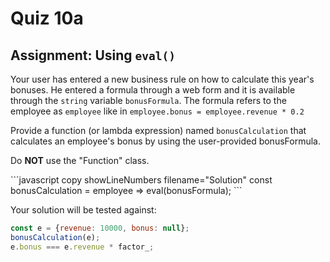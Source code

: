 
# Quiz 10a

## Assignment: Using `eval()`

Your user has entered a new business rule on how to calculate
this year's bonuses. He entered a formula through a web form and it is available
through the `string` variable `bonusFormula`.
The formula refers to the employee as `employee` like in
`employee.bonus = employee.revenue * 0.2`

Provide a function (or lambda expression) named `bonusCalculation` that
calculates an employee's bonus by using the user-provided bonusFormula.

Do <b>NOT</b> use the "Function" class.

<RevealChildren>
    ```javascript copy showLineNumbers filename="Solution"
    const bonusCalculation = employee => eval(bonusFormula);
    ```
</RevealChildren>

Your solution will be tested against:

```javascript
const e = {revenue: 10000, bonus: null};
bonusCalculation(e);
e.bonus === e.revenue * factor_;
```